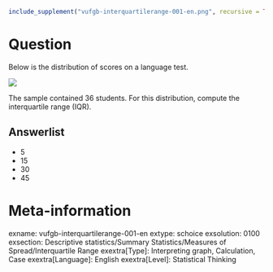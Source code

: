 ```r
include_supplement("vufgb-interquartilerange-001-en.png", recursive = TRUE)
```

Question
========
Below is the distribution of scores on a language test. 

![](vufgb-interquartilerange-001-en.png)

The sample contained 36 students. For this distribution, compute the interquartile range (IQR). 

Answerlist
----------
* 5
* 15
* 30
* 45

Meta-information
================
exname: vufgb-interquartilerange-001-en
extype: schoice
exsolution: 0100
exsection: Descriptive statistics/Summary Statistics/Measures of Spread/Interquartile Range
exextra[Type]: Interpreting graph, Calculation, Case
exextra[Language]: English
exextra[Level]: Statistical Thinking
